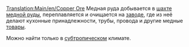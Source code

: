 [[Translation:Main/en/Copper Ore]]
{{ru/Груз|груз=Медная руда
|изображение=Copperoremine.png
|производит=[[Main/ru/Шахта медной руды|Шахта медной руды]]
|принимает=[[Main/ru/Завод|Завод/Ru]]
}}
Медная руда добывается в [[Main/ru/Шахта медной руды|шахте медной руды]], переплавляется и очищается на [[Main/ru/Завод|заводе]], где из неё делают кухонные принадлежности, трубы, провода и другие медные  [[Main/ru/Товары|товары]].

Можно найти только в [[Main/en/Климат/Ru#Субтропический|субтропическом]] климате.